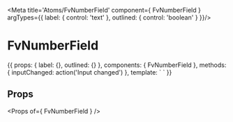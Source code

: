 
<Meta title='Atoms/FvNumberField' component={ FvNumberField } argTypes={{
  label: { control: 'text' },
  outlined: { control: 'boolean' }
}}/>

# FvNumberField

<Canvas>
<Story name='Common' height='150px' args={{
  label: 'Label',
  outlined: true
}}>{{
  props: {
    label: {},
    outlined: {}
  },
  components: { FvNumberField },
  methods: {
    inputChanged: action('Input changed')
  },
  template: `<FvNumberField
    :label="label"
    :outlined="outlined"
    @input="inputChanged"
  >
  </FvNumberField>`
}}</Story>
</Canvas>

## Props

<Props of={ FvNumberField } />
